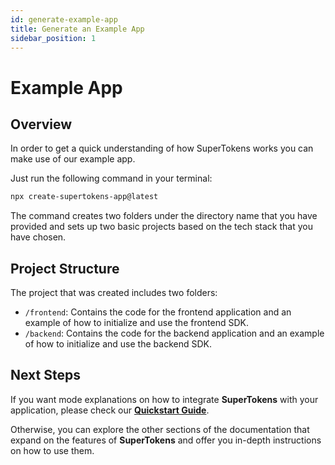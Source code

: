 ```yaml
---
id: generate-example-app
title: Generate an Example App
sidebar_position: 1
---
```



# Example App


## Overview

In order to get a quick understanding of how SuperTokens works you can make use of our example app.

Just run the following command in your terminal:

```bash
npx create-supertokens-app@latest
```

The command creates two folders under the directory name that you have provided and sets up two basic projects based on the tech stack that you have chosen.


## Project Structure

The project that was created includes two folders:
- `/frontend`: Contains the code for the frontend application and an example of how to initialize and use the frontend SDK.
- `/backend`: Contains the code for the backend application and an example of how to initialize and use the backend SDK.


## Next Steps

If you want mode explanations on how to integrate **SuperTokens** with your application, please check our [**Quickstart Guide**](/docs/quickstart/introduction).

Otherwise, you can explore the other sections of the documentation that expand on the features of **SuperTokens** and 
offer you in-depth instructions on how to use them.

<Grid columns="repeat(3, 1fr)" gap="4">
	<AdditionalReferenceCard
		title="Self Host SuperTokens Core"
		description="Run the SuperTokens in your own infrastructure."
		href="../pre-built-ui/setup/core/with-docker"
	/>
	<AdditionalReferenceCard
		title="Migration Guide"
		description="Migrate your data from other authentication providers."
		href="../migration/about"
	/>
	<AdditionalReferenceCard
		title="Multi Factor Authentication"
		description="Set up additional authentication layers in you sign in process."
		href="../../mfa/introduction"
	/>
	<AdditionalReferenceCard
		title="User Management Dashboard"
		description="Administrate your users from the SuperTokens Dashboard."
		href="../pre-built-ui/setup/user-management-dashboard/setup"
	/>
	<AdditionalReferenceCard
		title="Multi Tenancy"
		description="Use SuperTokens to manage multiple organizations and users."
		href="../../multitenancy/introduction"
	/>
	<AdditionalReferenceCard
		title="User Roles and Permissions"
		description="Adjust the authorization settings in your application."
		href="../user-roles/initialisation"
	/>
</Grid>


